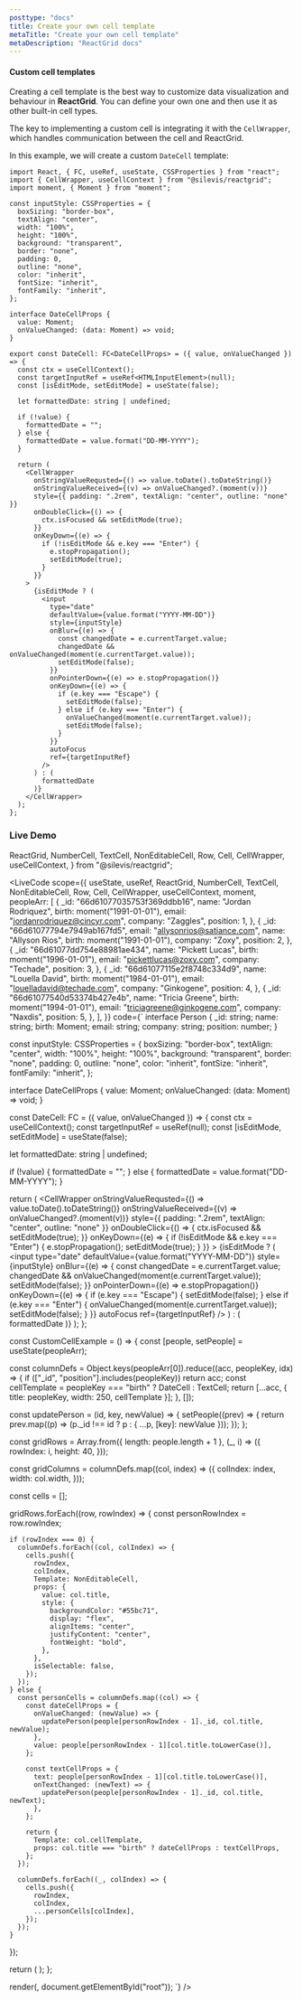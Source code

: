 ```yaml
---
posttype: "docs"
title: Create your own cell template
metaTitle: "Create your own cell template"
metaDescription: "ReactGrid docs"
---
```


#### Custom cell templates

Creating a cell template is the best way to customize data visualization and behaviour in **ReactGrid**.
You can define your own one and then use it as other built-in cell types.

The key to implementing a custom cell is integrating it with the `CellWrapper`, which handles communication between the cell and ReactGrid.

In this example, we will create a custom `DateCell` template:

```tsx
import React, { FC, useRef, useState, CSSProperties } from "react";
import { CellWrapper, useCellContext } from "@silevis/reactgrid";
import moment, { Moment } from "moment";

const inputStyle: CSSProperties = {
  boxSizing: "border-box",
  textAlign: "center",
  width: "100%",
  height: "100%",
  background: "transparent",
  border: "none",
  padding: 0,
  outline: "none",
  color: "inherit",
  fontSize: "inherit",
  fontFamily: "inherit",
};

interface DateCellProps {
  value: Moment;
  onValueChanged: (data: Moment) => void;
}

export const DateCell: FC<DateCellProps> = ({ value, onValueChanged }) => {
  const ctx = useCellContext();
  const targetInputRef = useRef<HTMLInputElement>(null);
  const [isEditMode, setEditMode] = useState(false);

  let formattedDate: string | undefined;

  if (!value) {
    formattedDate = "";
  } else {
    formattedDate = value.format("DD-MM-YYYY");
  }

  return (
    <CellWrapper
      onStringValueRequsted={() => value.toDate().toDateString()}
      onStringValueReceived={(v) => onValueChanged?.(moment(v))}
      style={{ padding: ".2rem", textAlign: "center", outline: "none" }}
      onDoubleClick={() => {
        ctx.isFocused && setEditMode(true);
      }}
      onKeyDown={(e) => {
        if (!isEditMode && e.key === "Enter") {
          e.stopPropagation();
          setEditMode(true);
        }
      }}
    >
      {isEditMode ? (
        <input
          type="date"
          defaultValue={value.format("YYYY-MM-DD")}
          style={inputStyle}
          onBlur={(e) => {
            const changedDate = e.currentTarget.value;
            changedDate && onValueChanged(moment(e.currentTarget.value));
            setEditMode(false);
          }}
          onPointerDown={(e) => e.stopPropagation()}
          onKeyDown={(e) => {
            if (e.key === "Escape") {
              setEditMode(false);
            } else if (e.key === "Enter") {
              onValueChanged(moment(e.currentTarget.value));
              setEditMode(false);
            }
          }}
          autoFocus
          ref={targetInputRef}
        />
      ) : (
        formattedDate
      )}
    </CellWrapper>
  );
};
```

### Live Demo

  ReactGrid,
  NumberCell,
  TextCell,
  NonEditableCell,
  Row,
  Cell,
  CellWrapper,
  useCellContext,
} from "@silevis/reactgrid";

<LiveCode
  scope={{
    useState,
    useRef,
    ReactGrid,
    NumberCell,
    TextCell,
    NonEditableCell,
    Row,
    Cell,
    CellWrapper, 
    useCellContext,
    moment,
    peopleArr: [
      {
        _id: "66d61077035753f369ddbb16",
        name: "Jordan Rodriquez",
        birth: moment("1991-01-01"),
        email: "jordanrodriquez@cincyr.com",
        company: "Zaggles",
        position: 1,
      },
      {
        _id: "66d61077794e7949ab167fd5",
        email: "allysonrios@satiance.com",
        name: "Allyson Rios",
        birth: moment("1991-01-01"),
        company: "Zoxy",
        position: 2,
      },
      {
        _id: "66d61077dd754e88981ae434",
        name: "Pickett Lucas",
        birth: moment("1996-01-01"),
        email: "pickettlucas@zoxy.com",
        company: "Techade",
        position: 3,
      },
      {
        _id: "66d61077115e2f8748c334d9",
        name: "Louella David",
        birth: moment("1984-01-01"),
        email: "louelladavid@techade.com",
        company: "Ginkogene",
        position: 4,
      },
      {
        _id: "66d61077540d53374b427e4b",
        name: "Tricia Greene",
        birth: moment("1994-01-01"),
        email: "triciagreene@ginkogene.com",
        company: "Naxdis",
        position: 5,
      },
    ],
  }}
  code={`
interface Person {
  _id: string;
  name: string;
  birth: Moment;
  email: string;
  company: string;
  position: number;
}

const inputStyle: CSSProperties = {
  boxSizing: "border-box",
  textAlign: "center",
  width: "100%",
  height: "100%",
  background: "transparent",
  border: "none",
  padding: 0,
  outline: "none",
  color: "inherit",
  fontSize: "inherit",
  fontFamily: "inherit",
};

interface DateCellProps {
  value: Moment;
  onValueChanged: (data: Moment) => void;
}

const DateCell: FC<DateCellProps> = ({ value, onValueChanged }) => {
  const ctx = useCellContext();
  const targetInputRef = useRef<HTMLInputElement>(null);
  const [isEditMode, setEditMode] = useState(false);

  let formattedDate: string | undefined;

  if (!value) {
    formattedDate = "";
  } else {
    formattedDate = value.format("DD-MM-YYYY");
  }

  return (
    <CellWrapper
      onStringValueRequsted={() => value.toDate().toDateString()}
      onStringValueReceived={(v) => onValueChanged?.(moment(v))}
      style={{ padding: ".2rem", textAlign: "center", outline: "none" }}
      onDoubleClick={() => {
        ctx.isFocused && setEditMode(true);
      }}
      onKeyDown={(e) => {
        if (!isEditMode && e.key === "Enter") {
          e.stopPropagation();
          setEditMode(true);
        }
      }}
    >
      {isEditMode ? (
        <input
          type="date"
          defaultValue={value.format("YYYY-MM-DD")}
          style={inputStyle}
          onBlur={(e) => {
            const changedDate = e.currentTarget.value;
            changedDate && onValueChanged(moment(e.currentTarget.value));
            setEditMode(false);
          }}
          onPointerDown={(e) => e.stopPropagation()}
          onKeyDown={(e) => {
            if (e.key === "Escape") {
              setEditMode(false);
            } else if (e.key === "Enter") {
              onValueChanged(moment(e.currentTarget.value));
              setEditMode(false);
            }
          }}
          autoFocus
          ref={targetInputRef}
        />
      ) : (
        formattedDate
      )}
    </CellWrapper>
  );
};

const CustomCellExample = () => {
  const [people, setPeople] = useState<Person>(peopleArr);

  const columnDefs = Object.keys(peopleArr[0]).reduce((acc, peopleKey, idx) => {
    if (["_id", "position"].includes(peopleKey)) return acc;
    const cellTemplate = peopleKey === "birth" ? DateCell : TextCell;
    return [...acc, { title: peopleKey, width: 250, cellTemplate }];
  }, []);

  const updatePerson = (id, key, newValue) => {
    setPeople((prev) => {
      return prev.map((p) => (p._id !== id ? p : { ...p, [key]: newValue }));
    });
  };

  const gridRows = Array.from({ length: people.length + 1 }, (_, i) => ({
    rowIndex: i,
    height: 40,
  }));

  const gridColumns = columnDefs.map((col, index) => ({
    colIndex: index,
    width: col.width,
  }));

  const cells = [];

  gridRows.forEach((row, rowIndex) => {
    const personRowIndex = row.rowIndex;

    if (rowIndex === 0) {
      columnDefs.forEach((col, colIndex) => {
        cells.push({
          rowIndex,
          colIndex,
          Template: NonEditableCell,
          props: {
            value: col.title,
            style: {
              backgroundColor: "#55bc71",
              display: "flex",
              alignItems: "center",
              justifyContent: "center",
              fontWeight: "bold",
            },
          },
          isSelectable: false,
        });
      });
    } else {
      const personCells = columnDefs.map((col) => {
        const dateCellProps = {
          onValueChanged: (newValue) => {
            updatePerson(people[personRowIndex - 1]._id, col.title, newValue);
          },
          value: people[personRowIndex - 1][col.title.toLowerCase()],
        };

        const textCellProps = {
          text: people[personRowIndex - 1][col.title.toLowerCase()],
          onTextChanged: (newText) => {
            updatePerson(people[personRowIndex - 1]._id, col.title, newText);
          },
        };

        return {
          Template: col.cellTemplate,
          props: col.title === "birth" ? dateCellProps : textCellProps,
        };
      });

      columnDefs.forEach((_, colIndex) => {
        cells.push({
          rowIndex,
          colIndex,
          ...personCells[colIndex],
        });
      });
    }
  });

  return (
    <ReactGrid
      rows={gridRows}
      columns={gridColumns}
      cells={cells}
    />
  );
};

render(<CustomCellExample />, document.getElementById("root"));
`}
/>
